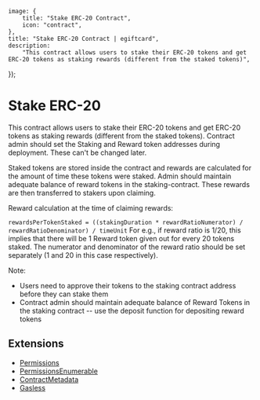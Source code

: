 
	image: {
		title: "Stake ERC-20 Contract",
		icon: "contract",
	},
	title: "Stake ERC-20 Contract | egiftcard",
	description:
		"This contract allows users to stake their ERC-20 tokens and get ERC-20 tokens as staking rewards (different from the staked tokens)",
});

# Stake ERC-20

This contract allows users to stake their ERC-20 tokens and get ERC-20 tokens as staking rewards (different from the staked tokens). Contract admin should set the Staking and Reward token addresses during deployment. These can't be changed later.

Staked tokens are stored inside the contract and rewards are calculated for the amount of time these tokens were staked. Admin should maintain adequate balance of reward tokens in the staking-contract. These rewards are then transferred to stakers upon claiming.

Reward calculation at the time of claiming rewards:

`rewardsPerTokenStaked = ((stakingDuration * rewardRatioNumerator) / rewardRatioDenominator) / timeUnit`
For e.g., if reward ratio is 1/20, this implies that there will be 1 Reward token given out for every 20 tokens staked. The numerator and denominator of the reward ratio should be set separately (1 and 20 in this case respectively).

Note:

- Users need to approve their tokens to the staking contract address before they can stake them
- Contract admin should maintain adequate balance of Reward Tokens in the staking contract -- use the deposit function for depositing reward tokens

## Extensions

- [Permissions](/contracts/build/extensions/general/Permissions)
- [PermissionsEnumerable](/contracts/build/extensions/general/PermissionsEnumerable)
- [ContractMetadata](/contracts/build/extensions/general/ContractMetadata)
- [Gasless](/contracts/build/extensions)
